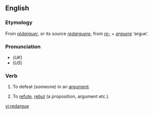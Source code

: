 ==English==
===Etymology===
From {{F.}} ''[[rédarguer]]'', or its source {{L.}} ''[[redarguere]]'', from ''[[re-]]'' + ''[[arguere]]'' ‘argue’.

===Pronunciation===
*(''UK'') {{IPA|/ɹɛˈdɑːgjuː/}}
*(''US'') {{IPA|/ɻɛˈdɑɻgjuː/}}

===Verb===
{{en-verb|redargu|es}}

# {{context|Scotland|transitive}} To defeat (someone) in an [[argument]].
# {{context|Scotland|transitive}} To [[refute]], [[rebut]] (a proposition, argument etc.).

[[vi:redargue]]